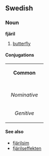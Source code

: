 ==Swedish==
===Noun===
'''fjäril'''
#[[butterfly]]

====Conjugations====
{| border=1 cellspacing=0 
| bgcolor=#FFFFF0 colspan=5 align=center | '''Common''' 
|- 
|- bgcolor=#FFFFF0 align=center 
! rowspan=2 | 
| colspan=2 width=105 | ''Singular'' 
| colspan=2 | ''Plural'' 
|- bgcolor=#FFFFF0 align=center 
| width=105 | ''Indefinite'' 
| width=105 | ''Definite'' 
| width=105 | ''Indefinite'' 
|  width=105 | ''Definite'' 
|- align=center 
| width=105 bgcolor=#FFFFF0 | ''Nominative'' 
| [[fjäril]] 
| [[fjärilen]] 
| [[fjärilar]] 
| [[fjärilarna]] 
|- align=center 
| width=105 bgcolor=#FFFFF0 | ''Genitive'' 
| [[fjärils]] 
| [[fjärilens]] 
| [[fjärilars]] 
| [[fjärilarnas]] 
|} 

====See also====
*[[fjärilsim]]
*[[fjärilseffekten]]